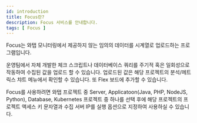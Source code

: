 ```yaml
---
id: introduction
title: Focus란?
description: Focus 서비스를 안내합니다.
tags: [ Focus ]
---
```


Focus는 와탭 모니터링에서 제공하지 않는 임의의 데이터를 시계열로 업로드하는 프로그램입니다. 

운영팀에서 자체 개발한 체크 스크립트나 데이터베이스 쿼리를 주기적 혹은 일회성으로 작동하여 수집된 값을 업로드 할 수 있습니다. 업로드된 값은 해당 프로젝트의 분석/메트릭스 챠트 메뉴에서 확인할 수 있습니다. 또 Flex 보드에 추가할 수 있습니다.

Focus를 사용하려면 와탭 프로젝트 중 Server, Applicatoon(Java, PHP, NodeJS, Python), Database, Kubernetes 프로젝트 중 하나를 선택 후에 해당 프로젝트의 프로젝트 액세스 키 문자열과 수집 서버 IP를 실행 옵션으로 지정하여 사용하실 수 있습니다.
